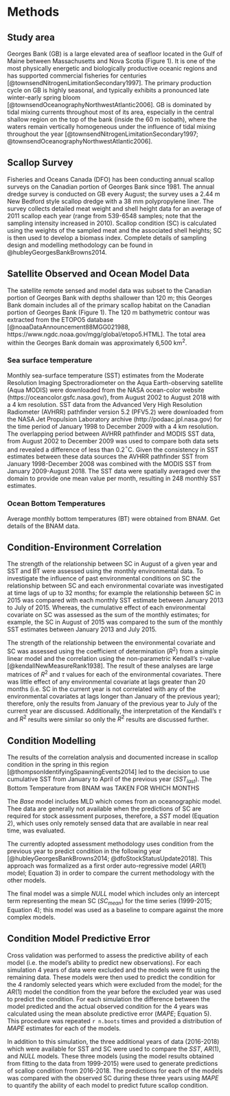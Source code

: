 # Methods {#ref-methods}


## Study area

Georges Bank (GB) is a large elevated area of seafloor located in the Gulf of Maine between Massachusetts and Nova Scotia (Figure 1).  It is one of the most physically energetic and biologically productive oceanic regions and has supported commercial fisheries for centuries [@townsendNitrogenLimitationSecondary1997]. The primary production cycle on GB is highly seasonal, and typically exhibits a pronounced late winter-early spring bloom [@townsendOceanographyNorthwestAtlantic2006]. GB is dominated by tidal mixing currents throughout most of its area, especially in the central shallow region on the top of the bank (inside the 60 m isobath), where the waters remain vertically homogeneous under the influence of tidal mixing throughout the year [@townsendNitrogenLimitationSecondary1997; @townsendOceanographyNorthwestAtlantic2006]. 

## Scallop Survey
Fisheries and Oceans Canada (DFO) has been conducting annual scallop surveys on the Canadian portion of Georges Bank since 1981. The annual dredge survey is conducted on GB every August; the survey uses a 2.44 m New Bedford style scallop dredge with a 38 mm polypropylene liner. The survey collects detailed meat weight and shell height data for an average of 2011 scallop each year (range from 539-6548 samples; note that the sampling intensity increased in 2010).  Scallop condition (SC) is calculated using the weights of the sampled meat and the associated shell heights; SC is then used to develop a biomass index. Complete details of sampling design and modelling methodology can be found in @hubleyGeorgesBankBrowns2014.

## Satellite Observed and Ocean Model Data

The satellite remote sensed and model data was subset to the Canadian portion of Georges Bank with depths shallower than 120 m; this Georges Bank domain includes all of the primary scallop habitat on the Canadian portion of Georges Bank (Figure 1). The 120 m bathymetric contour was extracted from the ETOPO5 database [@noaaDataAnnouncement88MGG021988, https://www.ngdc.noaa.gov/mgg/global/etopo5.HTML].  The total area within the Georges Bank domain was approximately 6,500 km^2^.

### Sea surface temperature

Monthly sea-surface temperature (SST) estimates from the Moderate Resolution Imaging Spectroradiometer on the Aqua Earth-observing satellite (Aqua MODIS) were downloaded from the NASA ocean-color website (https://oceancolor.gsfc.nasa.gov/), from August 2002 to August 2018 with a 4 km resolution. SST data from the Advanced Very High Resolution Radiometer (AVHRR) pathfinder version 5.2 (PFV5.2) were downloaded from the NASA Jet Propulsion Laboratory archive (http://podaac.jpl.nasa.gov) for the time period of January 1998 to December 2009 with a 4 km resolution. The overlapping period between AVHRR pathfinder and MODIS SST data, from August 2002 to December 2009 was used to compare both data sets and revealed a difference of less than 0.2$^{\circ}$C. Given the consistency in SST estimates between these data sources the AVHRR pathfinder SST from  January 1998-December 2008 was combined with the MODIS SST from January 2009-August 2018. The SST data were spatially averaged over the domain to provide one mean value per month, resulting in 248 monthly SST estimates.

### Ocean Bottom Temperatures

Average monthly bottom temperatures (BT) were obtained from BNAM.  Get details of the BNAM data.


## Condition-Environment Correlation

The strength of the relationship between SC in August of a given year and SST and BT were assessed using the monthly environmental data.  To investigate the influence of past environmental conditions on SC the relationship between SC and each environmental covariate was investigated at time lags of up to 32 months; for example the relationship between SC in 2015 was compared with each monthly SST estimate between January 2013 to July of 2015.  Whereas, the cumulative effect of each environmental covariate on SC was assessed as the sum of the monthly estimates; for example, the SC in August of 2015 was compared to the sum of the monthly SST estimates between January 2013 and July 2015. 

The strength of the relationship between the environmental covariate and SC was assessed using the coefficient of determination ($R^2$) from a simple linear model and the correlation using the non-parametric Kendall's $\tau$-value [@kendallNewMeasureRank1938]. The result of these analyses are large matrices of $R^2$ and $\tau$ values for each of the environmental covariates.  There was little effect of any environmental covariate at lags greater than 20 months (i.e. SC in the current year is not correlated with any of the environmental covariates at lags longer than January of the previous year); therefore, only the results from January of the previous year to July of the current year are discussed.  Additionally,  the interpretation of the Kendall's $\tau$ and $R^2$ results were similar so only the $R^2$ results are discussed further. 

## Condition Modelling

The results of the correlation analysis and documented increase in scallop condition in the spring in this region [@thompsonIdentifyingSpawningEvents2014] led to the decision to use cumulative SST from January to April of the previous year ($SST_{last}$).  The Bottom Temperature from BNAM was TAKEN FOR WHICH MONTHS



\begin{equation}  SC_{i} = SST_{last} + SST_{cur} + \epsilon_i    \end{equation}

The $Base$ model includes MLD which comes from an oceanographic model.  Thee data are generally not available when the predictions of SC are required for stock assessment purposes, therefore, a $SST$ model (Equation 2), which uses only remotely sensed data that are available in near real time, was evaluated.


\begin{equation}  SC_{i} = SST_{last} + SST_{cur} + \epsilon_i    \end{equation}

The currently adopted assessment methodology uses condition from the previous year to predict condition in the following year [@hubleyGeorgesBankBrowns2014; @dfoStockStatusUpdate2018]. This approach was formalized as a first order auto-regressive model ($AR(1)$ model; Equation 3) in order to compare the current methodology with the other models.


\begin{equation} SC_{i} = SC_{last} + \epsilon_i    \end{equation}

The final model was a simple $NULL$ model which includes only an intercept term representing the mean SC ($SC_{mean}$) for the time series (1999-2015; Equation 4); this model was used as a baseline to compare against the more complex models.  


\begin{equation} SC_{i} =  SC_{mean} + \epsilon_i    \end{equation}



## Condition Model Predictive Error

Cross validation was performed to assess the predictive ability of each model (i.e. the model's ability to predict new observations).  For each simulation 4 years of data were excluded and the models were fit using the remaining data.  These models were then used to predict the condition for the 4 randomly selected years which were excluded from the model; for the $AR(1)$ model the condition from the year before the excluded year was used to predict the condition.  For each simulation the difference between the model predicted and the actual observed condition for the 4 years was calculated using the mean absolute predictive error ($MAPE$; Equation 5).  This procedure was repeated `r n.boots` times and provided a distribution of $MAPE$ estimates for each of the models. 


\begin{equation} MAPE = \frac{100}{n}\sum_{i=1}^{n} \frac{\mid Obs_i - Pred_i \mid }{Obs_i} \end{equation}

In addition to this simulation, the three additional years of data (2016-2018) which were available for SST and SC were used to compare the $SST$, $AR(1)$, and $NULL$ models. These three models (using the model results obtained from fitting to the data from 1999-2015) were used to generate predictions of scallop condition from 2016-2018.  The predictions for each of the models was compared with the observed SC during these three years using $MAPE$ to quantify the ability of each model to predict future scallop condition.